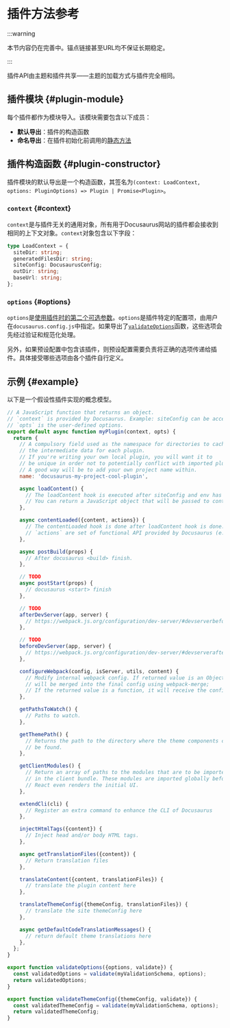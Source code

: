 # 插件方法参考

:::warning

本节内容仍在完善中。锚点链接甚至URL均不保证长期稳定。

:::

插件API由主题和插件共享——主题的加载方式与插件完全相同。

## 插件模块 {#plugin-module}

每个插件都作为模块导入。该模块需要包含以下成员：

- **默认导出**：插件的构造函数
- **命名导出**：在插件初始化前调用的[静态方法](./static-methods.mdx)

## 插件构造函数 {#plugin-constructor}

插件模块的默认导出是一个构造函数，其签名为`(context: LoadContext, options: PluginOptions) => Plugin | Promise<Plugin>`。

### `context` {#context}

`context`是与插件无关的通用对象，所有用于Docusaurus网站的插件都会接收到相同的上下文对象。`context`对象包含以下字段：

```ts
type LoadContext = {
  siteDir: string;
  generatedFilesDir: string;
  siteConfig: DocusaurusConfig;
  outDir: string;
  baseUrl: string;
};
```

### `options` {#options}

`options`是[使用插件时的第二个可选参数](../../using-plugins.mdx#configuring-plugins)。`options`是插件特定的配置项，由用户在`docusaurus.config.js`中指定。如果导出了[`validateOptions`](./static-methods.mdx#validateOptions)函数，这些选项会先经过验证和规范化处理。

另外，如果预设配置中包含该插件，则预设配置需要负责将正确的选项传递给插件。具体接受哪些选项由各个插件自行定义。

## 示例 {#example}

以下是一个假设性插件实现的概念模型。

```js
// A JavaScript function that returns an object.
// `context` is provided by Docusaurus. Example: siteConfig can be accessed from context.
// `opts` is the user-defined options.
export default async function myPlugin(context, opts) {
  return {
    // A compulsory field used as the namespace for directories to cache
    // the intermediate data for each plugin.
    // If you're writing your own local plugin, you will want it to
    // be unique in order not to potentially conflict with imported plugins.
    // A good way will be to add your own project name within.
    name: 'docusaurus-my-project-cool-plugin',

    async loadContent() {
      // The loadContent hook is executed after siteConfig and env has been loaded.
      // You can return a JavaScript object that will be passed to contentLoaded hook.
    },

    async contentLoaded({content, actions}) {
      // The contentLoaded hook is done after loadContent hook is done.
      // `actions` are set of functional API provided by Docusaurus (e.g. addRoute)
    },

    async postBuild(props) {
      // After docusaurus <build> finish.
    },

    // TODO
    async postStart(props) {
      // docusaurus <start> finish
    },

    // TODO
    afterDevServer(app, server) {
      // https://webpack.js.org/configuration/dev-server/#devserverbefore
    },

    // TODO
    beforeDevServer(app, server) {
      // https://webpack.js.org/configuration/dev-server/#devserverafter
    },

    configureWebpack(config, isServer, utils, content) {
      // Modify internal webpack config. If returned value is an Object, it
      // will be merged into the final config using webpack-merge;
      // If the returned value is a function, it will receive the config as the 1st argument and an isServer flag as the 2nd argument.
    },

    getPathsToWatch() {
      // Paths to watch.
    },

    getThemePath() {
      // Returns the path to the directory where the theme components can
      // be found.
    },

    getClientModules() {
      // Return an array of paths to the modules that are to be imported
      // in the client bundle. These modules are imported globally before
      // React even renders the initial UI.
    },

    extendCli(cli) {
      // Register an extra command to enhance the CLI of Docusaurus
    },

    injectHtmlTags({content}) {
      // Inject head and/or body HTML tags.
    },

    async getTranslationFiles({content}) {
      // Return translation files
    },

    translateContent({content, translationFiles}) {
      // translate the plugin content here
    },

    translateThemeConfig({themeConfig, translationFiles}) {
      // translate the site themeConfig here
    },

    async getDefaultCodeTranslationMessages() {
      // return default theme translations here
    },
  };
}

export function validateOptions({options, validate}) {
  const validatedOptions = validate(myValidationSchema, options);
  return validatedOptions;
}

export function validateThemeConfig({themeConfig, validate}) {
  const validatedThemeConfig = validate(myValidationSchema, options);
  return validatedThemeConfig;
}
```